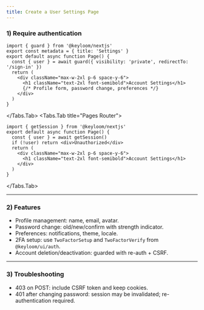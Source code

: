 ```yaml
---
title: Create a User Settings Page
---
```


<Steps>

### 1) Require authentication

<Tabs>
<Tabs.Tab title="App Router">

```tsx
import { guard } from '@keyloom/nextjs'
export const metadata = { title: 'Settings' }
export default async function Page() {
  const { user } = await guard({ visibility: 'private', redirectTo: '/sign-in' })
  return (
    <div className="max-w-2xl p-6 space-y-6">
      <h1 className="text-2xl font-semibold">Account Settings</h1>
      {/* Profile form, password change, preferences */}
    </div>
  )
}
```

</Tabs.Tab>
<Tabs.Tab title="Pages Router">

```tsx
import { getSession } from '@keyloom/nextjs'
export default async function Page() {
  const { user } = await getSession()
  if (!user) return <div>Unauthorized</div>
  return (
    <div className="max-w-2xl p-6 space-y-6">
      <h1 className="text-2xl font-semibold">Account Settings</h1>
    </div>
  )
}
```

</Tabs.Tab>
</Tabs>

---

### 2) Features

- Profile management: name, email, avatar.
- Password change: old/new/confirm with strength indicator.
- Preferences: notifications, theme, locale.
- 2FA setup: use `TwoFactorSetup` and `TwoFactorVerify` from `@keyloom/ui/auth`.
- Account deletion/deactivation: guarded with re-auth + CSRF.

---

### 3) Troubleshooting

- 403 on POST: include CSRF token and keep cookies.
- 401 after changing password: session may be invalidated; re-authentication required.

</Steps>

